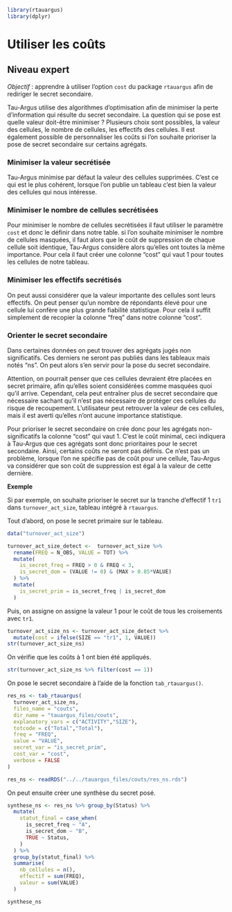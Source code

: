 ```r
library(rtauargus)
library(dplyr)
```

# Utiliser les coûts {#sec-couts}

::: {.callout-important}
## Niveau expert
:::
  
  *Objectif* : apprendre à utiliser l'option `cost` du package `rtauargus`
afin de rediriger le secret secondaire.

Tau-Argus utilise des algorithmes d'optimisation afin de minimiser la
perte d'information qui résulte du secret secondaire. La question qui se
pose est quelle valeur doit-être minimiser ? Plusieurs choix sont
possibles, la valeur des cellules, le nombre de cellules, les effectifs
des cellules. Il est également possible de personnaliser les coûts si
l'on souhaite prioriser la pose de secret secondaire sur certains
agrégats.

### Minimiser la valeur secrétisée

Tau-Argus minimise par défaut la valeur des cellules supprimées. C'est
ce qui est le plus cohérent, lorsque l'on publie un tableau c'est bien
la valeur des cellules qui nous intéresse.

### Minimiser le nombre de cellules secrétisées

Pour minimiser le nombre de cellules secrétisées il faut utiliser le
paramètre `cost` et donc le définir dans notre table. si l'on souhaite
minimiser le nombre de cellules masquées, il faut alors que le coût de
suppression de chaque cellule soit identique, Tau-Argus considère alors
qu'elles ont toutes la même importance. Pour cela il faut créer une
colonne "cost" qui vaut 1 pour toutes les cellules de notre tableau.

### Minimiser les effectifs secrétisés

On peut aussi considérer que la valeur importante des cellules sont
leurs effectifs. On peut penser qu'un nombre de répondants élevé pour
une cellule lui confère une plus grande fiabilité statistique. Pour cela
il suffit simplement de recopier la colonne "freq" dans notre colonne
"cost".

### Orienter le secret secondaire

Dans certaines données on peut trouver des agrégats jugés non
significatifs. Ces derniers ne seront pas publiés dans les tableaux mais
notés "ns". On peut alors s'en servir pour la pose du secret secondaire.

Attention, on pourrait penser que ces cellules devraient être placées en
secret primaire, afin qu'elles soient considérées comme masquées quoi
qu'il arrive. Cependant, cela peut entraîner plus de secret secondaire
que nécessaire sachant qu'il n'est pas nécessaire de protéger ces
cellules du risque de recoupement. L'utilisateur peut retrouver la
valeur de ces cellules, mais il est averti qu'elles n'ont aucune
importance statistique.

Pour prioriser le secret secondaire on crée donc pour les agrégats
non-significatifs la colonne "cost" qui vaut 1. C'est le coût minimal,
ceci indiquera à Tau-Argus que ces agrégats sont donc prioritaires pour
le secret secondaire. Ainsi, certains coûts ne seront pas définis. Ce
n'est pas un problème, lorsque l'on ne spécifie pas de coût pour une
cellule, Tau-Argus va considérer que son coût de suppression est égal à
la valeur de cette dernière.

**Exemple**

Si par exemple, on souhaite prioriser le secret sur la tranche d'effectif 1 `tr1`
dans `turnover_act_size`, tableau intégré à `rtauargus`.

Tout d'abord, on pose le secret primaire sur le tableau.
```r
data("turnover_act_size")

turnover_act_size_detect <-  turnover_act_size %>%
  rename(FREQ = N_OBS, VALUE = TOT) %>% 
  mutate(
    is_secret_freq = FREQ > 0 & FREQ < 3,
    is_secret_dom = (VALUE != 0) & (MAX > 0.85*VALUE)
  ) %>% 
  mutate(
    is_secret_prim = is_secret_freq | is_secret_dom
  )
```

Puis, on assigne on assigne la valeur 1 pour le coût de tous les croisements avec
`tr1`.
```r
turnover_act_size_ns <- turnover_act_size_detect %>%
  mutate(cost = ifelse(SIZE == "tr1", 1, VALUE))
str(turnover_act_size_ns)
```

On vérifie que les coûts à 1 ont bien été appliqués.
```r
str(turnover_act_size_ns %>% filter(cost == 1))
```


On pose le secret secondaire à l'aide de la fonction `tab_rtauargus()`.
```r
res_ns <- tab_rtauargus(
  turnover_act_size_ns,
  files_name = "couts",
  dir_name = "tauargus_files/couts",
  explanatory_vars = c("ACTIVITY","SIZE"),
  totcode = c("Total","Total"),
  freq = "FREQ",
  value = "VALUE",
  secret_var = "is_secret_prim",
  cost_var = "cost",
  verbose = FALSE
)
```

```r
res_ns <- readRDS("../../tauargus_files/couts/res_ns.rds")
```


On peut ensuite créer une synthèse du secret posé.
```r
synthese_ns <- res_ns %>% group_by(Status) %>%
  mutate(
    statut_final = case_when(
      is_secret_freq ~ "A",
      is_secret_dom ~ "B",
      TRUE ~ Status,
    )
  ) %>% 
  group_by(statut_final) %>% 
  summarise(
    nb_cellules = n(),
    effectif = sum(FREQ),
    valeur = sum(VALUE)
  )

synthese_ns
```

